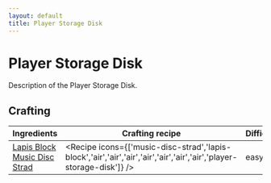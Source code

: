 ```yaml
---
layout: default
title: Player Storage Disk
---
```



Player Storage Disk
===================

Description of the Player Storage Disk.

## Crafting

| Ingredients | Crafting recipe | Difficulty |
| ----------- | --------------- | ------------- |
| [Lapis Block](https://minecraft.wiki/w/Lapis_Block)<br/>[Music Disc Strad](https://minecraft.wiki/w/Music_Disc_Strad) | <Recipe icons={['music-disc-strad','lapis-block','air','air','air','air','air','air','air','player-storage-disk']} /> | easy |

